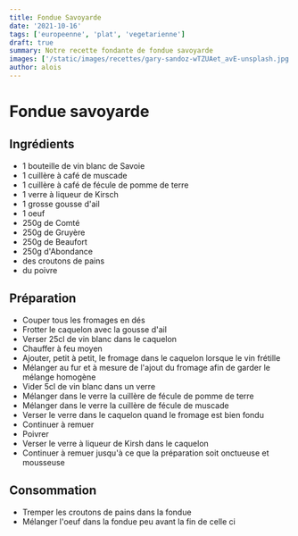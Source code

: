 ```yaml
---
title: Fondue Savoyarde
date: '2021-10-16'
tags: ['europeenne', 'plat', 'vegetarienne']
draft: true
summary: Notre recette fondante de fondue savoyarde
images: ['/static/images/recettes/gary-sandoz-wTZUAet_avE-unsplash.jpg']
author: alois
---
```


# Fondue savoyarde

<Unsplash
  src="/static/images/recettes/gary-sandoz-wTZUAet_avE-unsplash.jpg"
  srcurl="https://unsplash.com/photos/wTZUAet_avE"
  author="Gary Sandoz"
  authorurl="https://unsplash.com/@gala_san"
  alt="swiss cheese"
/>

## Ingrédients

- 1 bouteille de vin blanc de Savoie
- 1 cuillère à café de muscade
- 1 cuillère à café de fécule de pomme de terre
- 1 verre à liqueur de Kirsch
- 1 grosse gousse d'ail
- 1 oeuf
- 250g de Comté
- 250g de Gruyère
- 250g de Beaufort
- 250g d'Abondance
- des croutons de pains
- du poivre

## Préparation

- Couper tous les fromages en dés
- Frotter le caquelon avec la gousse d'ail
- Verser 25cl de vin blanc dans le caquelon
- Chauffer à feu moyen
- Ajouter, petit à petit, le fromage dans le caquelon lorsque le vin frétille
- Mélanger au fur et à mesure de l'ajout du fromage afin de garder le mélange homogène
- Vider 5cl de vin blanc dans un verre
- Mélanger dans le verre la cuillère de fécule de pomme de terre
- Mélanger dans le verre la cuillère de fécule de muscade
- Verser le verre dans le caquelon quand le fromage est bien fondu
- Continuer à remuer
- Poivrer
- Verser le verre à liqueur de Kirsh dans le caquelon
- Continuer à remuer jusqu'à ce que la préparation soit onctueuse et mousseuse

## Consommation

- Tremper les croutons de pains dans la fondue
- Mélanger l'oeuf dans la fondue peu avant la fin de celle ci
